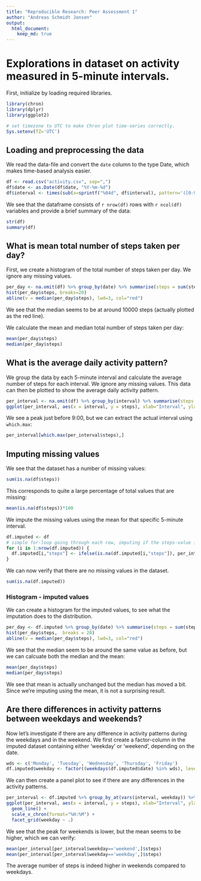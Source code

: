 ```yaml
---
title: "Reproducible Research: Peer Assessment 1"
author: "Andreas Schmidt Jensen"
output: 
  html_document:
    keep_md: true
---
```


# Explorations in dataset on activity measured in 5-minute intervals.

First, initialize by loading required libraries.
```r
library(chron)
library(dplyr)
library(ggplot2)

# set timezone to UTC to make Chron plot time-series correctly.
Sys.setenv(TZ='UTC')
```

## Loading and preprocessing the data
We read the data-file and convert the `date` column to the type Date, which makes time-based analysis easier.
```r
df <- read.csv("activity.csv", sep=",")
df$date <- as.Date(df$date, "%Y-%m-%d")
df$interval <- times(sub(x=sprintf("%04d", df$interval), pattern='([0-9]{2})([0-9]{2})', replacement='\\1:\\2:00'))
```
We see that the dataframe consists of `r nrow(df)` rows with `r ncol(df)` variables and provide a brief summary of the data:
```r
str(df)
summary(df)
```

## What is mean total number of steps taken per day?
First, we create a histogram of the total number of steps taken per day. We ignore any missing values.
```r
per_day <- na.omit(df) %>% group_by(date) %>% summarise(steps = sum(steps))
hist(per_day$steps, breaks=20)
abline(v = median(per_day$steps), lwd=3, col="red")
```
We see that the median seems to be at around 10000 steps (actually plotted as the red line).

We calculate the mean and median total number of steps taken per day:
```r
mean(per_day$steps)
median(per_day$steps)
```

## What is the average daily activity pattern?
We group the data by each 5-minute interval and calculate the average number of steps for each interval. We ignore any missing values.
This data can then be plotted to show the average daily activity pattern.
```r
per_interval <- na.omit(df) %>% group_by(interval) %>% summarise(steps = mean(steps))
ggplot(per_interval, aes(x = interval, y = steps), xlab="Interval", ylab="Average number of steps") + geom_line() + scale_x_chron(format="%H:%M", n = 10)
```
We see a peak just before 9:00, but we can extract the actual interval using `which.max`:
```r
per_interval[which.max(per_interval$steps),]
```

## Imputing missing values

We see that the dataset has a number of missing values:
```r
sum(is.na(df$steps))
```
This corresponds to quite a large percentage of total values that are missing:
```r
mean(is.na(df$steps))*100
```

We impute the missing values using the mean for that specific 5-minute interval.
```r
df.imputed <- df
# simple for-loop going through each row, imputing if the steps-value is missing.
for (i in 1:nrow(df.imputed)) {
  df.imputed[i,"steps"] <- ifelse(is.na(df.imputed[i,"steps"]), per_interval[per_interval$interval==df.imputed[i,"interval"],"steps"], df.imputed[i,"steps"])
}

```

We can now verify that there are no missing values in the dataset.
```r
sum(is.na(df.imputed))
```

### Histogram - imputed values
We can create a histogram for the imputed values, to see what the imputation does to the distribution.
```r
per_day <- df.imputed %>% group_by(date) %>% summarise(steps = sum(steps))
hist(per_day$steps,  breaks = 20)
abline(v = median(per_day$steps), lwd=3, col="red")
```

We see that the median seem to be around the same value as before, but we can calcuate both the median and the mean:
```r
mean(per_day$steps)
median(per_day$steps)
```

We see that mean is actually unchanged but the median has moved a bit. Since we're imputing using the mean, it is not a surprising result.

## Are there differences in activity patterns between weekdays and weekends?
Now let's investigate if there are any difference in activity patterns during the weekdays and in the weekend. We first create a factor-column in the imputed dataset containing either 'weekday' or 'weekend', depending on the date. 
```r
wds <- c('Monday', 'Tuesday', 'Wednesday', 'Thursday', 'Friday')
df.imputed$weekday <- factor((weekdays(df.imputed$date) %in% wds), levels=c(F, T), labels=c('weekend', 'weekday'))
```

We can then create a panel plot to see if there are any differences in the activity patterns.

```r
per_interval <- df.imputed %>% group_by_at(vars(interval, weekday)) %>% summarise(steps = mean(steps))
ggplot(per_interval, aes(x = interval, y = steps), xlab="Interval", ylab="Average number of steps") + 
  geom_line() + 
  scale_x_chron(format="%H:%M") +
  facet_grid(weekday ~ .)
```

We see that the peak for weekends is lower, but the mean seems to be higher, which we can verify:


```r
mean(per_interval[per_interval$weekday=='weekend',]$steps)
mean(per_interval[per_interval$weekday=='weekday',]$steps)
```
The average number of steps is indeed higher in weekends compared to weekdays.

